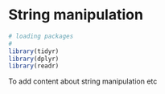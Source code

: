 # String manipulation


```r

# loading packages
# 
library(tidyr)
library(dplyr)
library(readr)
```

To add content about string manipulation etc

